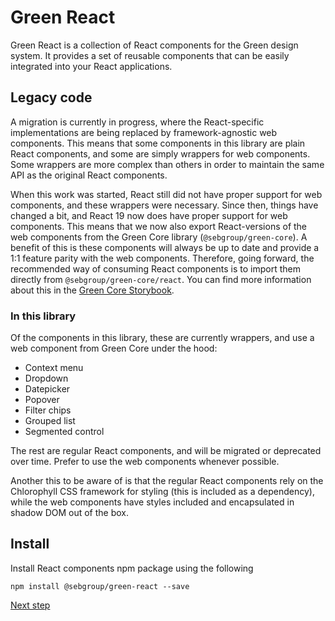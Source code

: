 
<Meta title="Install" />

# Green React

Green React is a collection of React components for the Green design system. It provides a set of reusable components that can be easily integrated into your React applications.

## Legacy code

A migration is currently in progress, where the React-specific implementations are being replaced by framework-agnostic web components. This means that some components in this library are plain React components, and some are simply wrappers for web components. Some wrappers are more complex than others in order to maintain the same API as the original React components.

When this work was started, React still did not have proper support for web components, and these wrappers were necessary. Since then, things have changed a bit, and React 19 now does have proper support for web components. This means that we now also export React-versions of the web components from the Green Core library (`@sebgroup/green-core`). A benefit of this is these components will always be up to date and provide a 1:1 feature parity with the web components. Therefore, going forward, the recommended way of consuming React components is to import them directly from `@sebgroup/green-core/react`. You can find more information about this in the [Green Core Storybook](https://storybook.seb.io/latest/core/?path=/docs/green-design-system--docs).

### In this library

Of the components in this library, these are currently wrappers, and use a web component from Green Core under the hood:
- Context menu
- Dropdown
- Datepicker
- Popover
- Filter chips
- Grouped list
- Segmented control

The rest are regular React components, and will be migrated or deprecated over time. Prefer to use the web components whenever possible.

Another this to be aware of is that the regular React components rely on the Chlorophyll CSS framework for styling (this is included as a dependency), while the web components have styles included and encapsulated in shadow DOM out of the box.

## Install

Install React components npm package using the following

```
npm install @sebgroup/green-react --save

```

[Next step](./?path=/story/use--page)
